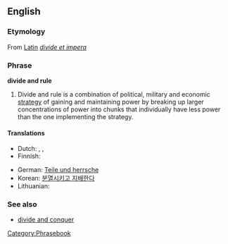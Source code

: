 {{wikipedia}}
==English==

===Etymology===
From [[w:Latin|Latin]] ''[[divide et impera]]''

===Phrase===
'''divide and rule'''

#Divide and rule is a combination of political, military and economic [[strategy]] of gaining and maintaining power by breaking up larger concentrations of power into chunks that individually have less power than the one implementing the strategy.

====Translations====
{{trans-top|Divide and conquer}}
* Dutch: {{t-|nl|divide et impera}}, {{t-|nl|deel en heers}}, {{t-|nl|verdeel en heers}}
* Finnish: {{t-|fi|hajota ja hallitse}}
{{trans-mid}}
* German: [[Teile und herrsche]]
* Korean: [[분열시키고 지배한다]]
* Lithuanian: {{t|lt|skaldyk ir valdyk}}
{{trans-bottom}}

===See also===
*[[divide and conquer]]

[[Category:Phrasebook]]